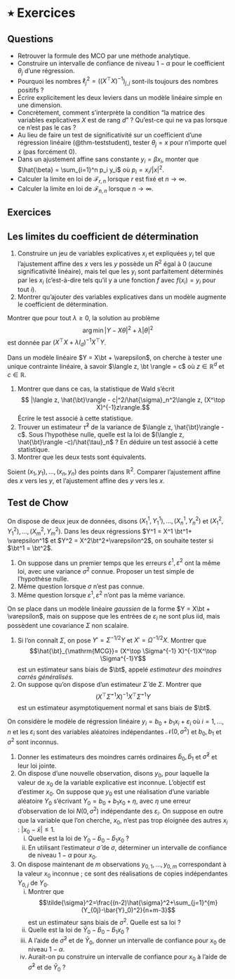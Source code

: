 # ٭ Exercices {.unnumbered}

## Questions

- Retrouver la formule des MCO par une méthode analytique. 
- Construire un intervalle de confiance de niveau $1-\alpha$ pour le coefficient $\theta_j$ d'une régression. 
- Pourquoi les nombres $\ell^2_j = ((X^\top X)^{-1})_{j,j}$ sont-ils toujours des nombres positifs ?
- Écrire explicitement les deux leviers dans un modèle linéaire simple en une dimension. 
- Concrètement, comment s'interprète la condition "la matrice des variables explicatives $X$ est de rang $d$" ? Qu'est-ce qui ne va pas lorsque ce n'est pas le cas ?
- Au lieu de faire un test de significativité sur un coefficient d'une régression linéaire (@thm-teststudent), tester $\theta_j=x$ pour n'importe quel $x$ (pas forcément $0$). 
- Dans un ajustement affine sans constante $y_i=\beta x_i$, monter que $\hat{\beta} = \sum_{i=1}^n p_i y_i$ où $p_i = x_i/|x|^2$. 
- Calculer la limite en loi de $\mathscr{F}_{r,n}$ lorsque $r$ est fixé et $n \to \infty$. 
- Calculer la limite en loi de $\mathscr{F}_{n,n}$ lorsque $n \to \infty$. 

## Exercices


:::{#exr-corrcaus}

## Les limites du coefficient de détermination

1. Construire un jeu de variables explicatives $x_i$ et expliquées $y_i$ tel que l'ajustement affine des $x$ vers les $y$ possède un $R^2$ égal à 0 (aucune significativité linéaire), mais tel que les $y_i$ sont parfaitement déterminés par les $x_i$ (c'est-à-dire tels qu'il y a une fonction $f$ avec $f(x_i)=y_i$ pour tout $i$). 
2. Montrer qu'ajouter des variables explicatives dans un modèle augmente le coefficient de détermination. 

:::

:::{#exr-regl2}

Montrer que pour tout $\lambda\geqslant 0$, la solution au problème 
$$ \arg \min |Y - X\theta|^2 + \lambda |\theta|^2$$
est donnée par $(X^\top X + \lambda I_d)^{-1}X^\top Y$. 
:::

:::{#exr-uniquecontrainte}

Dans un modèle linéaire $Y = X\bt + \varepsilon$, on cherche à tester une unique contrainte linéaire, à savoir $\langle z, \bt \rangle = c$ où $z \in \mathbb{R}^d$ et $c \in \mathbb{R}$. 

1. Montrer que dans ce cas, la statistique de Wald s'écrit $$ |\langle z, \hat{\bt}\rangle - c|^2/\hat{\sigma}_n^2\langle z, (X^\top X)^{-1}z\rangle.$$
Écrire le test associé à cette statistique. 
1. Trouver un estimateur $\hat{\tau}^2$ de la variance de $\langle z, \hat{\bt}\rangle -c$. Sous l'hypothèse nulle, quelle est la loi de $(\langle z, \hat{\bt}\rangle -c)/\hat{\tau}_n$ ? En déduire un test associé à cette statistique. 
2. Montrer que les deux tests sont équivalents. 

:::


:::{#exr-aju}

Soient $(x_1, y_1), \dotsc, (x_n, y_n)$ des points dans $\mathbb{R}^2$. Comparer l'ajustement affine des $x$ vers les $y$, et l'ajustement affine des $y$ vers les $x$. 

:::


:::{#exr-chow}

## Test de Chow

On dispose de deux jeux de données, disons $(X^1_1, Y^1_1), \dotsc, (X^1_n, Y^2_n)$ et $(X^2_{1}, Y^2_{1}), \dotsc, (X^2_m, Y^2_m)$. Dans les deux régressions $Y^1 = X^1 \bt^1+ \varepsilon^1$ et $Y^2 = X^2\bt^2+\varepsilon^2$, on souhaite tester si $\bt^1 = \bt^2$. 

1. On suppose dans un premier temps que les erreurs $\varepsilon^1, \varepsilon^2$ ont la même loi, avec une variance $\sigma^2$ connue. Proposer un test simple de l'hypothèse nulle. 
2. Même question lorsque $\sigma$ n'est pas connue.
3. Même question lorsque $\varepsilon^1,\varepsilon^2$ n'ont pas la même variance. 

:::

:::{#exr-covnonscal}

On se place dans un modèle linéaire *gaussien* de la forme $Y = X\bt + \varepsilon$, mais on suppose que les entrées de $\varepsilon_i$ ne sont plus iid, mais possèdent une covariance $\Sigma$ non scalaire. 

1. Si l'on connaît $\Sigma$, on pose $Y' = \Sigma^{-1/2}Y$ et $X' = \Omega^{-1/2}X$. Montrer que $$\hat{\bt}_{\mathrm{MCG}}= (X^\top \Sigma^{-1} X)^{-1}X^\top \Sigma^{-1}Y$$
est un estimateur sans biais de $\bt$, appelé *estimateur des moindres carrés généralisés*. 
2. On suppose qu'on dispose d'un estimateur $\hat{\Sigma}$ de $\Sigma$. Montrer que 
$$(X^\top \hat{\Sigma}^{-1} X)^{-1}X^\top \hat{\Sigma}^{-1}Y$$
est un estimateur asymptotiquement normal et sans biais de $\bt$. 

:::


:::{#exr-prediction}

On considère le modèle de régression linéaire $y_i=b_0+b_1x_i+\varepsilon_i$ où $i = 1, \dotsc, n$ et les $\varepsilon_i$ sont des variables aléatoires indépendantes ${\mathcal N}(0,\sigma^2)$ et 
$b_0,b_1$ et $\sigma^2$ sont inconnus.

1. Donner les estimateurs des moindres carrés ordinaires $\hat{b}_0,\hat{b}_1$ et $\hat{\sigma}^2$ et leur loi jointe.
2. On dispose d'une nouvelle observation, disons $y_0$, pour laquelle la valeur de $x_0$ de la variable explicative est inconnue. L'objectif est d'estimer $x_0$.  On suppose que $y_0$ est une réalisation d'une variable aléatoire $Y_0$ s'écrivant $Y_0=b_0+b_1x_0+\eta$, avec $\eta$ une erreur d'observation de loi $N(0,\sigma^2)$ indépendante des $\varepsilon_i$. 
On suppose en outre que la variable que l'on cherche, $x_0$, n'est pas trop éloignée des autres $x_i$ : $|x_0- \bar x| \leq 1$. 
    i) Quelle est la loi de $Y_0-\hat{b}_0-\hat{b}_1x_0$ ?
    ii) En utilisant l'estimateur $\hat{\sigma}$ de ${\sigma}$, déterminer un intervalle de confiance de niveau $1-\alpha$ pour $x_0$.
1.  On dispose maintenant de $m$ observations $y_{0,1},\dots,y_{0,m}$ correspondant à la valeur $x_0$ inconnue ; ce sont des réalisations de copies indépendantes $Y_{0,j}$ de $Y_0$. 
    i) Montrer que 
    $$\tilde{\sigma}^2=\frac{(n-2)\hat{\sigma}^2+\sum_{j=1}^{m}(Y_{0j}-\bar{Y}_0)^2}{n+m-3}$$
    est un estimateur sans biais de $\sigma^2$. Quelle est sa loi ?
    ii) Quelle est la loi de $\bar{Y}_0-\hat{b}_0-\hat{b}_1x_0$ ?
    iii) A l'aide de $\tilde{\sigma}^2$ et de $\bar{Y}_0$, donner un intervalle de confiance pour $x_0$ de niveau $1-\alpha$.
    iv) Aurait-on pu construire un intervalle de confiance pour $x_0$ à l'aide de $\hat{\sigma}^2$ et de $\bar{Y}_0$ ?

:::

